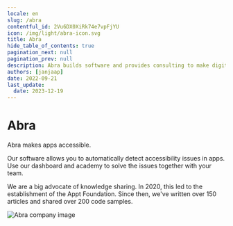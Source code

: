 ```yaml
---
locale: en
slug: /abra
contentful_id: 2Vu6DX0XiRk74e7vpFjYU
icon: /img/light/abra-icon.svg
title: Abra
hide_table_of_contents: true
pagination_next: null
pagination_prev: null
description: Abra builds software and provides consulting to make digital accessibility understandable for everyone.
authors: [janjaap]
date: 2022-09-21
last_update:
  date: 2023-12-19
---
```


# Abra

Abra makes apps accessible.

Our software allows you to automatically detect accessibility issues in apps. Use our dashboard and academy to solve the issues together with your team.

We are a big advocate of knowledge sharing. In 2020, this led to the establishment of the Appt Foundation. Since then, we've written over 150 articles and shared over 200 code samples.

<CustomLink url="https://abra.ai" label="Visit the website of Abra" external={true} appearance="primary button" />

<Image src="/img/light/Abra company.jpg" alt="Abra company image"/>
